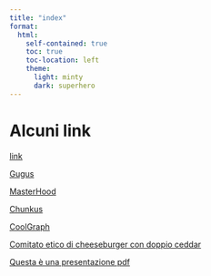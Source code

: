 ```yaml
---
title: "index"
format: 
  html:
    self-contained: true
    toc: true                 
    toc-location: left      
    theme:
      light: minty 
      dark: superhero
---
```


# Alcuni link

[link](FirstQuartoFile.html)

[Gugus](GugusTrilogyFile.html)

[MasterHood](Dumb3.html)

[Chunkus](ChunksStuff.html)

[CoolGraph](Grafichissimo.html)

[Comitato etico di cheeseburger con doppio ceddar](FirstPresentation.html)

[Questa è una presentazione pdf](PdfPresentation)

